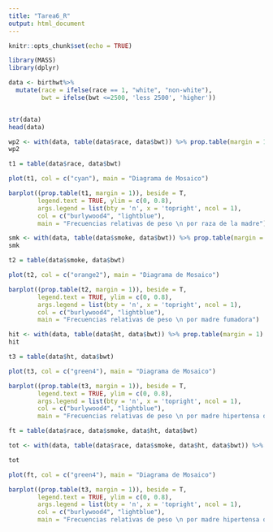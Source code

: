 ```yaml
---
title: "Tarea6_R"
output: html_document
---
```


```r
knitr::opts_chunk$set(echo = TRUE)
```

```r
library(MASS)
library(dplyr)

data <- birthwt%>%
  mutate(race = ifelse(race == 1, "white", "non-white"),
         bwt = ifelse(bwt <=2500, 'less 2500', 'higher'))


str(data)
head(data)
```

```r
wp2 <- with(data, table(data$race, data$bwt)) %>% prop.table(margin = 1)
wp2
```

```r
t1 = table(data$race, data$bwt)

plot(t1, col = c("cyan"), main = "Diagrama de Mosaico")

barplot((prop.table(t1, margin = 1)), beside = T,
        legend.text = TRUE, ylim = c(0, 0.8),
        args.legend = list(bty = 'n', x = 'topright', ncol = 1), 
        col = c("burlywood4", "lightblue"), 
        main = "Frecuencias relativas de peso \n por raza de la madre")

```

```r
smk <- with(data, table(data$smoke, data$bwt)) %>% prop.table(margin = 1)
smk

```

```r

t2 = table(data$smoke, data$bwt)

plot(t2, col = c("orange2"), main = "Diagrama de Mosaico")

barplot((prop.table(t2, margin = 1)), beside = T,
        legend.text = TRUE, ylim = c(0, 0.8),
        args.legend = list(bty = 'n', x = 'topright', ncol = 1), 
        col = c("burlywood4", "lightblue"), 
        main = "Frecuencias relativas de peso \n por madre fumadora")

```
```r
hit <- with(data, table(data$ht, data$bwt)) %>% prop.table(margin = 1)
hit
```

```r

t3 = table(data$ht, data$bwt)

plot(t3, col = c("green4"), main = "Diagrama de Mosaico")

barplot((prop.table(t3, margin = 1)), beside = T,
        legend.text = TRUE, ylim = c(0, 0.8),
        args.legend = list(bty = 'n', x = 'topright', ncol = 1), 
        col = c("burlywood4", "lightblue"), 
        main = "Frecuencias relativas de peso \n por madre hipertensa o no")

```

```r
ft = table(data$race, data$smoke, data$ht, data$bwt)

tot <- with(data, table(data$race, data$smoke, data$ht, data$bwt)) %>% prop.table(margin = 1)

tot

plot(ft, col = c("green4"), main = "Diagrama de Mosaico")

barplot((prop.table(t3, margin = 1)), beside = T,
        legend.text = TRUE, ylim = c(0, 0.8),
        args.legend = list(bty = 'n', x = 'topright', ncol = 1), 
        col = c("burlywood4", "lightblue"), 
        main = "Frecuencias relativas de peso \n por madre hipertensa o no")

```

